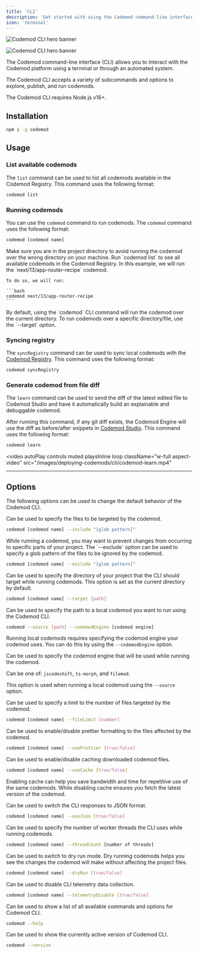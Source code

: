 ```yaml
---
title: 'CLI'
description: 'Get started with using the Codemod command-line interface.'
icon: 'terminal'
---
```


<img
  className="block dark:hidden"
  src="/images/deploying-codemods/cli/hero-light.svg"
  alt="Codemod CLI hero banner"
/>

<img
  className="hidden dark:block"
  src="/images/deploying-codemods/cli/hero-dark.svg"
  alt="Codemod CLI hero banner"
/>

The Codemod command-line interface (CLI) allows you to interact with the Codemod platform using a terminal or through an automated system.

The Codemod CLI accepts a variety of subcommands and options to explore, publish, and run codemods.

<Note>
The Codemod CLI requires Node.js v16+.
</Note>

## Installation

```bash
npm i -g codemod
```

## Usage

### List available codemods

The `list` command can be used to list all codemods available in the Codemod Registry. This command uses the following format:

```bash
codemod list
```

### Running codemods

You can use the `codemod` command to run codemods. The `codemod` command uses the following format:

```bash
codemod [codemod name]
```

<AccordionGroup>
<Accordion title="Example">
  <Steps>
  <Step title="Go to project directory">
    Make sure you are in the project directory to avoid running the codemod over the wrong directory on your machine.
  </Step>
  <Step title="List available codemods">
    Run `codemod list` to see all available codemods in the Codemod Registry.
  </Step>
  <Step title="Run codemod">
    In this example, we will run the `next/13/app-router-recipe` codemod.

    To do so, we will run: 

    ```bash
    codemod next/13/app-router-recipe
    ```
  </Step>
</Steps>

</Accordion>
<Accordion title="Running codemods over a specific directory or file.">
  By default, using the `codemod` CLI command will run the codemod over the current directory. To run codemods over a specific directory/file, use the `--target` option.
</Accordion>
</AccordionGroup>

### Syncing registry

The `syncRegistry` command can be used to sync local codemods with the [Codemod Registry](/codemod-registry/introduction). This command uses the following format:

```bash
codemod syncRegistry
```

### Generate codemod from file diff

The `learn` command can be used to send the diff of the latest edited file to Codemod Studio and have it automatically build an explainable and debuggable codemod.

After running this command, if any git diff exists, the Codemod Engine will use the diff as before/after snippets in [Codemod Studio](/codemod-studio/quickstart). This command uses the following format:

```bash
codemod learn
```

<video
  autoPlay
  controls
  muted
  playsInline
  loop
  className="w-full aspect-video"
  src="/images/deploying-codemods/cli/codemod-learn.mp4"
></video>

----

## Options

The following options can be used to change the default behavior of the Codemod CLI.

<ResponseField name="--include" type="glob pattern" default="**/*.*{ts,tsx,js,jsx,mjs,cjs,mdx}">
  Can be used to specify the files to be targeted by the codemod.

  ```bash
  codemod [codemod name] --include "[glob pattern]"
  ```
</ResponseField>

<ResponseField name="--exclude" type="glob pattern" default="**/node_modules/**/*.*">
  While running a codemod, you may want to prevent changes from occurring to specific parts of your project. The `--exclude` option can be used to specify a glob pattern of the files to be ignored by the codemod.

  ```bash
  codemod [codemod name] --exclude "[glob pattern]"
  ```
</ResponseField>

<ResponseField name="--target" type="string">
  Can be used to specify the directory of your project that the CLI should target while running codemods. This option is set as the current directory by default.

  ```bash
  codemod [codemod name] --target [path]
  ```
</ResponseField>

<ResponseField name="--source" type="string">
  Can be used to specify the path to a local codemod you want to run using the Codemod CLI.

  ```bash
  codemod --source [path] --codemodEngine [codemod engine]
  ```

  <Note> Running local codemods requires specifying the codemod engine your codemod uses. You can do this by using the `--codemodEngine` option.</Note>
</ResponseField>

<ResponseField name="--codemodEngine" type="string">
  Can be used to specify the codemod engine that will be used while running the codemod.
  
  Can be one of: `jscodeshift`, `ts-morph`, and `filemod`.

  <Note>This option is used when running a local codemod using the `--source` option.</Note>
</ResponseField>

<ResponseField name="--fileLimit" type="number" default="1000">
  Can be used to specify a limit to the number of files targeted by the codemod.

  ```bash
  codemod [codemod name] --fileLimit [number]
  ```
</ResponseField>

<ResponseField name="--usePrettier" type="boolean" default="false">
  Can be used to enable/disable prettier formatting to the files affected by the codemod.

  ```bash
  codemod [codemod name] --usePrettier [true/false]
  ```
</ResponseField>

<ResponseField name="--useCache" type="boolean" default="false">
  Can be used to enable/disable caching downloaded codemod files.

  ```bash
  codemod [codemod name] --useCache [true/false]
  ```

  <Tip>Enabling cache can help you save bandwidth and time for repetitive use of the same codemods. While disabling cache ensures you fetch the latest version of the codemod.</Tip>
</ResponseField>

<ResponseField name="--useJson" type="boolean" default="false">
  Can be used to switch the CLI responses to JSON format.

  ```bash
  codemod [codemod name] --useJson [true/false]
  ```
</ResponseField>

<ResponseField name="--threadCount" type="number" default="4">
  Can be used to specify the number of worker threads the CLI uses while running codemods.

  ```bash
  codemod [codemod name] --threadCount [number of threads]
  ```
</ResponseField>

<ResponseField name="--dryRun" type="boolean" default="false">
  Can be used to switch to dry run mode. Dry running codemods helps you see the changes the codemod will make without affecting the project files.

  ```bash
  codemod [codemod name] --dryRun [true/false]
  ```
</ResponseField>

<ResponseField name="--telemetryDisable" type="boolean" default="false">
  Can be used to disable CLI telemetry data collection.

  ```bash
  codemod [codemod name] --telemetryDisable [true/false]
  ```
</ResponseField>

<ResponseField name="--help">
  Can be used to show a list of all available commands and options for Codemod CLI.

  ```bash
  codemod --help
  ```
</ResponseField>

<ResponseField name="--version">
  Can be used to show the currently active version of Codemod CLI.

  ```bash
  codemod --version
  ```
</ResponseField>